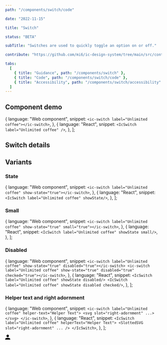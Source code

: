 ```yaml
---
path: "/components/switch/code"

date: "2022-11-15"

title: "Switch"

status: "BETA"

subTitle: "Switches are used to quickly toggle an option on or off."

contribute: "https://github.com/mi6/ic-design-system/tree/main/src/content/structured/components/switch"

tabs:
  [
    { title: "Guidance", path: "/components/switch" },
    { title: "Code", path: "/components/switch/code" },
    { title: "Accessibility", path: "/components/switch/accessibility" },
  ]
---
```



## Component demo

  {
    language: "Web component",
    snippet: `<ic-switch label="Unlimited coffee"></ic-switch>`,
  },
  {
    language: "React",
    snippet: `<IcSwitch label="Unlimited coffee" />`,
  },
];

<ComponentPreview snippets={snippetsDefault}>
  <IcSwitch label="Unlimited coffee" />
</ComponentPreview>

## Switch details

<ComponentDetails component="ic-switch" />

## Variants

### State

  {
    language: "Web component",
    snippet: `<ic-switch label="Unlimited coffee" show-state="true"></ic-switch>`,
  },
  {
    language: "React",
    snippet: `<IcSwitch label="Unlimited coffee" showState/>`,
  },
];

<ComponentPreview snippets={snippetsState}>
  <IcSwitch label="Unlimited coffee" showState />
</ComponentPreview>

### Small

  {
    language: "Web component",
    snippet: `<ic-switch label="Unlimited coffee" show-state="true" small="true"></ic-switch>`,
  },
  {
    language: "React",
    snippet: `<IcSwitch label="Unlimited coffee" showState small/>`,
  },
];

<ComponentPreview snippets={snippetsSmall}>
  <IcSwitch label="Unlimited coffee" showState small />
</ComponentPreview>

### Disabled

  {
    language: "Web component",
    snippet: `<ic-switch label="Unlimited coffee" show-state="true" disabled="true"></ic-switch>
<ic-switch label="Unlimited coffee" show-state="true" disabled="true" checked="true"></ic-switch>`,
  },
  {
    language: "React",
    snippet: `<IcSwitch label="Unlimited coffee" showState disabled/>
<IcSwitch label="Unlimited coffee" showState disabled checked/>`,
  },
];

<ComponentPreview snippets={snippetsDisabled}>
  <div style={{ display: "flex", flexDirection: "column", gap: "8px" }}>
    <IcSwitch label="Unlimited coffee" showState disabled />
    <IcSwitch label="Unlimited coffee" showState disabled checked />
  </div>
</ComponentPreview>

### Helper text and right adornment

  {
    language: "Web component",
    snippet: `<ic-switch label="Unlimited coffee" helper-text="Helper Text">
  <svg slot="right-adornment" ...></svg>
</ic-switch>`,
  },
  {
    language: "React",
    snippet: `<IcSwitch label="Unlimited coffee" helperText="Helper Text">
  <SlottedSVG slot="right-adornment" ... />
</IcSwitch>`,
  },
];

<ComponentPreview snippets={snippetsHelperAndAdornment}>
  <IcSwitch label="Unlimited coffee" helperText="Helper Text">
    <svg
      slot="right-adornment"
      width="16"
      height="16"
      viewBox="0 0 16 16"
      fill="none"
      xmlns="http://www.w3.org/2000/svg"
    >
      <path
        d="M8 8C10.21 8 12 6.21 12 4C12 1.79 10.21 0 8 0C5.79 0 4 1.79 4 4C4 6.21 5.79 8 8 8ZM8 10C5.33 10 0 11.34 0 14V16H16V14C16 11.34 10.67 10 8 10Z"
        fill="black"
      />
    </svg>
  </IcSwitch>
</ComponentPreview>
